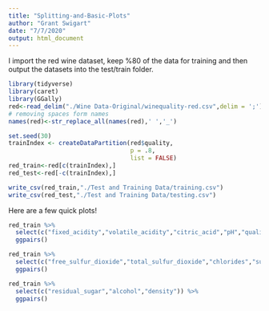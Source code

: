 ```yaml
---
title: "Splitting-and-Basic-Plots"
author: "Grant Swigart"
date: "7/7/2020"
output: html_document
---
```


I import the red wine dataset, keep %80 of the data for training and then output the datasets into the test/train folder.

```r
library(tidyverse)
library(caret)
library(GGally)
red<-read_delim("./Wine Data-Original/winequality-red.csv",delim = ';')
# removing spaces form names
names(red)<-str_replace_all(names(red),' ','_')
```

```r
set.seed(30)
trainIndex <- createDataPartition(red$quality,
                                  p = .8, 
                                  list = FALSE)
red_train<-red[c(trainIndex),]
red_test<-red[-c(trainIndex),]

write_csv(red_train,"./Test and Training Data/training.csv")
write_csv(red_test,"./Test and Training Data/testing.csv")
```

Here are a few quick plots!

```r
red_train %>% 
  select(c("fixed_acidity","volatile_acidity","citric_acid","pH","quality")) %>%
  ggpairs()

red_train %>% 
  select(c("free_sulfur_dioxide","total_sulfur_dioxide","chlorides","sulphates","quality")) %>%
  ggpairs()

red_train %>% 
  select(c("residual_sugar","alcohol","density")) %>%
  ggpairs()

```


